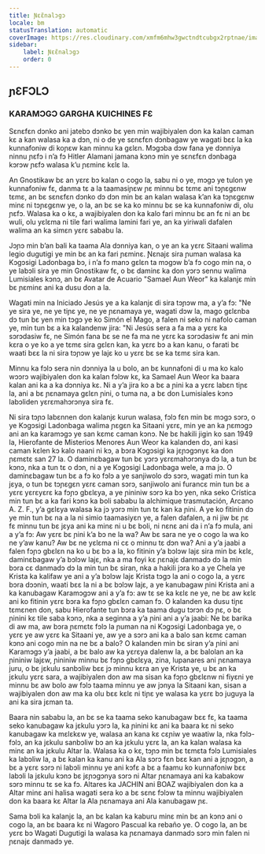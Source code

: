 ```yaml
---
title: Ɲɛɛ̃nalɔgɔ
locale: bm
statusTranslation: automatic
coverImage: https://res.cloudinary.com/xmfm6mhw3gwctndtcubgx2rptnae/image/upload/v1741354450/small_cover_tratado_esoterico_de_astrologia_hermetica_6210a35442.webp
sidebar:
    label: Ɲɛɛ̃nalɔgɔ
    order: 0
---
```

## ɲƐFƆLƆ

### KARAMƆGƆ GARGHA KUICHINES FƐ

Sɛnɛfɛn dɔnko ani jatebɔ dɔnko bɛ yen min wajibiyalen don ka kalan caman kɛ a kan walasa ka a dɔn, ni o de ye sɛnɛfɛn dɔnbagaw ye wagati bɛɛ la ka kunnafoniw di koɲɛw kan minnu ka gɛlɛn. Mɔgɔba dɔw fana ye dɔnniya ninnu ɲɛfɔ i n’a fɔ Hitler Alamani jamana kɔnɔ min ye sɛnɛfɛn dɔnbaga kɔrɔw ɲɛfɔ walasa k’u ɲɛminɛ kɛlɛ la.

An Gnostikaw bɛ an yɛrɛ bɔ kalan o cogo la, sabu ni o ye, mɔgɔ ye tulon ye kunnafoniw fɛ, danma tɛ a la taamasiɲɛw ɲɛ minnu bɛ tɛmɛ ani tɔɲɛgɛnw tɛmɛ, an bɛ sɛnɛfɛn dɔnko dɔ dɔn min bɛ an kalan walasa k’an ka tɔɲɛgɛnw minɛ ni tɔɲɛgɛnw ye, o la, an bɛ se ka ko minnu bɛ se ka kunnafoniw di, olu ɲɛfɔ. Walasa ka o kɛ, a wajibiyalen don ka kalo fari minnu bɛ an fɛ ni an bɛ wuli, olu yɛlɛma ni tile fari walima lamini fari ye, an ka yiriwali dafalen walima an ka simɛn yɛrɛ sababu la.

Jɔɲɔ min b’an bali ka taama Ala dɔnniya kan, o ye an ka yɛrɛ Sitaani walima legio dugutigi ye min bɛ an ka fari ɲɛminɛ. Ɲɛnajɛ sira ɲuman walasa ka Kɔgɔsigi Ladonbaga bɔ, i n’a fɔ manɔ gɛlɛn ta mɔgɔw b’a fɔ cogo min na, o ye labɔli sira ye min Gnostikaw fɛ, o bɛ daminɛ ka don yɔrɔ sennu walima Lumisiales kɔnɔ, an bɛ Avatar de Acuario "Samael Aun Weor" ka kalanjɛ min bɛ ɲɛminɛ ani ka dusu don a la.

Wagati min na Iniciado Jesús ye a ka kalanjɛ di sira tɔɲɔw ma, a y’a fɔ: "Ne ye sira ye, ne ye tiɲɛ ye, ne ye ɲɛnamaya ye, wagati dɔw la, mago gɛlɛnba dɔ tun bɛ yen min tɔgɔ ye ko Simón el Mago, a falen ni seko ni nafolo caman ye, min tun bɛ a ka kalandenw jira: "Ni Jesús sera a fa ma a yɛrɛ ka sɔrɔdasiw fɛ, ne Simón fana bɛ se ne fa ma ne yɛrɛ ka sɔrɔdasiw fɛ ani min kɛra o ye ko a ye tɛmɛ sira gɛlɛn kan, ka yɛrɛ bɔ a kan kanu, o farati bɛ waati bɛɛ la ni sira tɔɲɔw ye lajɛ ko u yɛrɛ bɛ se ka tɛmɛ sira kan.

Minnu ka fɔlɔ sera nin dɔnniya la u bolo, an bɛ kunnafoni di u ma ko kalo wɔɔrɔ wajibiyalen don ka kalan fɔlɔw kɛ, ka Samael Aun Weor ka baara kalan ani ka a ka dɔnniya kɛ. Ni a y’a jira ko a bɛ a ɲini ka a yɛrɛ labɛn tiɲɛ la, ani a bɛ ɲɛnamaya gɛlɛn ɲini, o tuma na, a bɛ don Lumisiales kɔnɔ labɔliden yɛrɛmahɔrɔnya sira fɛ.

Ni sira tɔɲɔ labɛnnen don kalanjɛ kurun walasa, fɔlɔ fɛn min bɛ mɔgɔ sɔrɔ, o ye Kɔgɔsigi Ladonbaga walima ɲɛgɛn ka Sitaani yɛrɛ, min ye an ka ɲɛmɔgɔ ani an ka karamɔgɔ ye san kɛmɛ caman kɔnɔ. Ne bɛ hakili jigin ko san 1949 la, Hierofante de Misterios Menores Aun Weor ka kalanden dɔ, ani kasi caman kɛlen kɔ kalo naani ni kɔ, a bɔra Kɔgɔsigi ka jɛɲɔgɔnyɛ ka don ɲɛmɛtɛ san 27 la. O daminɛbagaw tun bɛ yɔrɔ yɛrɛmahɔrɔnya dɔ la, a tun bɛ kɔnɔ, nka a tun tɛ o dɔn, ni a ye Kɔgɔsigi Ladonbaga wele, a ma jɔ. O daminɛbagaw tun bɛ a fɔ ko fɔlɔ a ye sanjiwolo dɔ sɔrɔ, wagati min tun ka jɛya, o tun bɛ tɔɲɛgɛn yɛrɛ caman sɔrɔ, sanjiwolo ani furancɛ min tun bɛ a yɛrɛ yɛrɛyɛrɛ ka fɔɲɔ gbɛlɛya, a ye ɲininiw sɔrɔ ka bɔ yen, nka seko Crística min tun bɛ a ka fari kɔnɔ ka boli sababu la alchimique trasmutación, Arcano A. Z. F., y’a gɛlɛya walasa ka jɔ yɔrɔ min tun tɛ kan ka ɲini. A ye ko fitinin dɔ ye min tun bɛ na a la ni simio taamasiyɛn ye, a falen dafalen, a ni jiw bɛ ɲɛ fɛ minnu tun bɛ jɛya ani ka minɛ ni u bɛ boli, ni nɛnɛ ani da i n’a fɔ mula, ani a y’a fɔ: Aw yɛrɛ bɛ ɲini k’a bɔ ne la wa? Aw bɛ sara ne ye o cogo la wa ko ne y’aw kanu? Aw bɛ ne yɛlɛma ni cɛ o minnu tɛ dɔn wa? Ani a y’a jaabi a falen fɔɲɔ gbɛlɛn na ko u bɛ bɔ a la, ko fitinin y’a bɔlɔw lajɛ sira min bɛ kɛlɛ, daminɛbagaw y’a bɔlɔw lajɛ, nka a ma foyi kɛ ɲɛnajɛ danmadɔ dɔ la min bɔra cɛ danmadɔ dɔ la min tun bɛ siran, nka a hakili jɔra ko a ye Chela ye Krista ka kalifaw ye ani a y’a bɔlɔw lajɛ Krista tɔgɔ la ani o cogo la, a yɛrɛ bɔra dɔɔnin, waati bɛɛ la ni a bɛ bɔlɔw lajɛ, a ye kanubagaw ɲini Krista ani a ka kanubagaw Karamɔgɔw ani a y’a fɔ: aw tɛ se ka kɛlɛ ne ye, ne bɛ aw kɛlɛ ani ko fitinin yɛrɛ bɔra ka fɔɲɔ gbɛlɛn caman fɔ. O kalanden ka dusu tiɲɛ tɛmɛnen don, sabu Hierofante tun bɔra ka taama dugu tɔrɔn dɔ ɲɛ, o bɛ ɲinini kɛ tile saba kɔnɔ, nka a seginna a y’a ɲini ani a y’a jaabi: Ne bɛ barika di aw ma, aw bɔra ɲɛmɛtɛ fɔlɔ la ɲuman na ni Kɔgɔsigi Ladonbaga ye, o yɛrɛ ye aw yɛrɛ ka Sitaani ye, aw ye a sɔrɔ ani ka a balo san kɛmɛ caman kɔnɔ ani cogo min na ne bɛ a balo? O kalanden min bɛ siran y’a ɲini ani Karamɔgɔ y’a jaabi, a bɛ balo aw ka yɛrɛya dalenw la, a bɛ balolan an ka ɲininiw lajɛw, ɲininiw minnu bɛ fɔɲɔ gbɛlɛya, zina, lupanares ani ɲɛnamaya juru, o bɛ jɛkulu sanbɔliw bɛɛ jɔ minnu kɛra an ye Krista ye, u bɛ an ka jɛkulu yɛrɛ sara, a wajibiyalen don aw ma sisan ka fɔɲɔ gbɛlɛnw ni fiyɛni ye minnu bɛ aw bolo aw fɔlɔ taama minnu ye aw jɔnya la Sitaani kan, sisan a wajibiyalen don aw ma ka olu bɛɛ kɛlɛ ni tiɲɛ ye walasa ka yɛrɛ bɔ juguya la ani ka sira jɛman ta.

Baara nin sababu la, an bɛ se ka taama seko kanubagaw bɛɛ fɛ, ka taama seko kanubagaw ka jɛkulu yɔrɔ la, ka ɲinini kɛ ani ka baara kɛ ni seko kanubagaw ka mɛlɛkɛw ye, walasa an kana kɛ cɛɲiw ye waatiw la, nka fɔlɔ-fɔlɔ, an ka jɛkulu sanbɔliw bɔ an ka jɛkulu yɛrɛ la, an ka kalan walasa ka minɛ an ka jɛkulu Altar la. Walasa ka o kɛ, tɔɲɔ min bɛ tɛmɛta fɔlɔ Lumisiales ka labɔliw la, a bɛ kalan ka kanu ani ka Ala sɔrɔ fɛn bɛɛ kan ani a jɛɲɔgɔn, a bɛ a yɛrɛ sɔrɔ ni labɔli minnu ye ani kɔfɛ a bɛ a faamu ko kunnafoniw bɛɛ labɔli la jɛkulu kɔnɔ bɛ jɛɲɔgɔnya sɔrɔ ni Altar ɲɛnamaya ani ka kabakow sɔrɔ minnu tɛ se ka fɔ. Altares ka JACHIN ani BOAZ wajibiyalen don ka a Altar minɛ ani halisa wagati sera ko a bɛ sɛnɛ fɔlɔw ta minnu wajibiyalen don ka baara kɛ Altar la Ala ɲɛnamaya ani Ala kanubagaw ɲɛ.

Sama bɔli ka kalanjɛ la, an bɛ kalan ka kaburu minɛ min bɛ an kɔnɔ ani o cogo la, an bɛ baara kɛ ni Wagoro Pascual ka rebaño ye. O cogo la, an bɛ yɛrɛ bɔ Wagati Dugutigi la walasa ka ɲɛnamaya danmadɔ sɔrɔ min falen ni ɲɛnajɛ danmadɔ ye.
